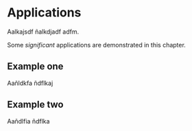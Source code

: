 # Applications

Aalkajsdf ñalkdjadf adfm.

Some _significant_ applications are demonstrated in this chapter.

## Example one

Aañldkfa ñdflkaj

## Example two

Aañdlfia ñdflka
